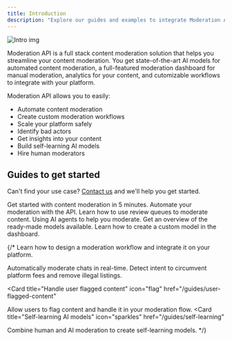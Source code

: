 ```yaml
---
title: Introduction
description: "Explore our guides and examples to integrate Moderation API."
---
```


<Frame>
  <img className="block " src="/images/intro.webp" alt="Intro img" />
</Frame>

Moderation API is a full stack content moderation solution that helps you streamline your content moderation. You get state-of-the-art AI models for automated content moderation, a full-featured moderation dashboard for manual moderation, analytics for your content, and cutomizable workflows to integrate with your platform.

Moderation API allows you to easily:

- Automate content moderation
- Create custom moderation workflows
- Scale your platform safely
- Identify bad actors
- Get insights into your content
- Build self-learning AI models
- Hire human moderators

## Guides to get started

Can't find your use case? [Contact us](https://moderationapi.com/sales) and we'll help you get started.

<CardGroup cols={2}>
  <Card title="Quickstart" icon="rocket" href="/get-started/quickstart">
    Get started with content moderation in 5 minutes.
  </Card>

<Card title="Automate your moderation" icon="bolt" href="/content-moderation">
  Automate your moderation with the API.
</Card>

<Card title="Using review queues" icon="list" href="/review-queues">
  Learn how to use review queues to moderate content.
</Card>

<Card title="AI agents" icon="robot" href="/ai-agents">
  Using AI agents to help you moderate.
</Card>

<Card title="Ready-made models" icon="cube" href="/models/overview">
  Get an overview of the ready-made models available.
</Card>

<Card title="Creating a custom model" icon="sparkles" href="/custom-models">
  Learn how to create a custom model in the dashboard.
</Card>

</CardGroup>

{/\* <Card title="Design a workflow" icon="arrows-split-up-and-left" href="/guides/moderation-workflow">
Learn how to design a moderation workflow and integrate it on your platform.

</Card>
<Card title="Moderation for chats" icon="comments" href="/guides/chat-content-moderation">
  Automatically moderate chats in real-time.
</Card>
<Card title="Moderation for marketplaces" icon="shop" href="/guides/marketplace-content-moderation">
  Detect intent to circumvent platform fees and remove illegal listings.
</Card>

<Card
  title="Handle user flagged content"
  icon="flag"
  href="/guides/user-flagged-content"
>
  Allow users to flag content and handle it in your moderation flow.
</Card>
<Card
  title="Self-learning AI models"
  icon="sparkles"
  href="/guides/self-learning"
>
  Combine human and AI moderation to create self-learning models.
</Card> */}
